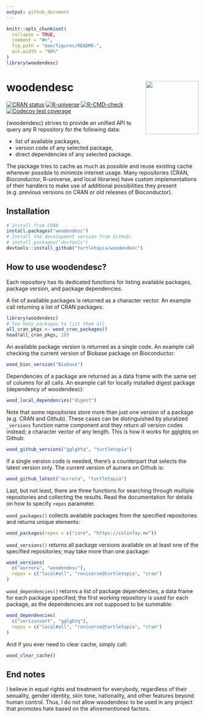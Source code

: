```yaml
---
output: github_document
---
```


<!-- README.md is generated from README.Rmd. Please edit that file -->

```r
knitr::opts_chunk$set(
  collapse = TRUE,
  comment = "#>",
  fig.path = "man/figures/README-",
  out.width = "90%"
)
library(woodendesc)
```

# woodendesc <a href="https://turtletopia.github.io/woodendesc/"><img src="man/figures/logo.svg" align="right" height="139" /></a>

<!-- badges: start -->
[![CRAN status](https://www.r-pkg.org/badges/version-last-release/woodendesc)](https://CRAN.R-project.org/package=woodendesc)
[![R-universe](https://turtletopia.r-universe.dev/badges/woodendesc)](https://turtletopia.r-universe.dev)
[![R-CMD-check](https://github.com/turtletopia/woodendesc/workflows/R-CMD-check/badge.svg)](https://github.com/turtletopia/woodendesc/actions)
[![Codecov test coverage](https://codecov.io/gh/turtletopia/woodendesc/branch/master/graph/badge.svg)](https://app.codecov.io/gh/turtletopia/woodendesc?branch=master)
<!-- badges: end -->

{woodendesc} strives to provide an unified API to query any R repository for the following data:

* list of available packages,
* version code of any selected package,
* direct dependencies of any selected package.

The package tries to cache as much as possible and reuse existing cache wherever possible to minimize internet usage. Many repositories (CRAN, Bioconductor, R-universe, and local libraries) have custom implementations of their handlers to make use of additional possibilities they present (e.g. previous versions on CRAN or old releases of Bioconductor).

## Installation

```r
# Install from CRAN
install.packages("woodendesc")
# Install the development version from GitHub:
# install.packages("devtools")
devtools::install_github("turtletopia/woodendesc")
```

## How to use woodendesc?

Each repository has its dedicated functions for listing available packages, package version, and package dependencies.

A list of available packages is returned as a character vector. An example call returning a list of CRAN packages:

```r
library(woodendesc)
# Too many packages to list them all
all_cran_pkgs <- wood_cran_packages()
head(all_cran_pkgs, 10)
```

An available package version is returned as a single code. An example call checking the current version of Biobase package on Bioconductor:

```r
wood_bioc_version("Biobase")
```

Dependencies of a package are returned as a data frame with the same set of columns for all calls. An example call for locally installed digest package (dependency of woodendesc):

```r
wood_local_dependencies("digest")
```

Note that some repositories store more than just one version of a package (e.g. CRAN and Github). These cases can be distinguished by pluralized `_versions` function name component and they return all version codes instead; a character vector of any length. This is how it works for gglgbtq on Github:

```r
wood_github_versions("gglgbtq", "turtletopia")
```

If a single version code is needed, there's a counterpart that selects the latest version only. The current version of aurrera on Github is:

```r
wood_github_latest("aurrera", "turtletopia")
```

Last, but not least, there are three functions for searching through multiple repositories and collecting the results. Read the documentation for details on how to specify `repos` parameter.

`wood_packages()` collects available packages from the specified repositories and returns unique elements:

```r
wood_packages(repos = c("core", "https://colinfay.me"))
```

`wood_versions()` returns all package versions available on at least one of the specified repositories; may take more than one package:

```r
wood_versions(
  c("aurrera", "woodendesc"),
  repos = c("local#all", "runiverse@turtletopia", "cran")
)
```

`wood_dependencies()` returns a list of package dependencies, a data frame for each package specified; the first working repository is used for each package, as the dependencies are not supposed to be summable:

```r
wood_dependencies(
  c("versionsort", "gglgbtq"),
  repos = c("local#all", "runiverse@turtletopia", "cran")
)
```

And if you ever need to clear cache, simply call:

```r
wood_clear_cache()
```

## End notes

I believe in equal rights and treatment for everybody, regardless of their sexuality, gender identity, skin tone, nationality, and other features beyond human control. Thus, I do not allow woodendesc to be used in any project that promotes hate based on the aforementioned factors.
